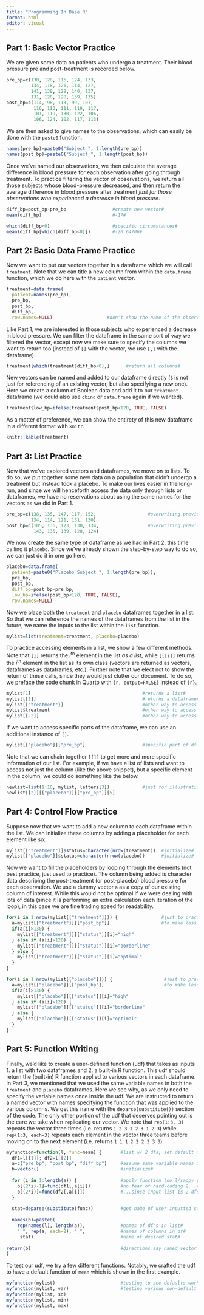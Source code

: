 ```yaml
---
title: "Programming In Base R"
format: html
editor: visual
---
```


## Part 1: Basic Vector Practice

We are given some data on patients who undergo a treatment. Their blood pressure pre and post-treatment is recorded below.

```r
pre_bp=c(130, 128, 116, 124, 133,
         134, 118, 126, 114, 127, 
         141, 138, 128, 140, 137, 
         131, 120, 128, 139, 135) 
post_bp=c(114, 98, 113, 99, 107, 
          116, 113, 111, 119, 117, 
          101, 119, 130, 122, 106, 
          106, 124, 102, 117, 113)
```

We are then asked to give names to the observations, which can easily be done with the `paste0` function.

```r
names(pre_bp)=paste0("Subject_", 1:length(pre_bp))
names(post_bp)=paste0("Subject_", 1:length(post_bp))

```

Once we've named our observations, we then calculate the average difference in blood pressure for each observation after going through treatment. To practice filtering the vector of observations, we return all those subjects whose blood-pressure decreased, and then return the average difference in blood pressure after treatment *just for those observations who experienced a decrease in blood pressure*.

```r
diff_bp=post_bp-pre_bp                 #create new vector#
mean(diff_bp)                          #-17#

which(diff_bp<0)                       #specific circumstances#
mean(diff_bp[which(diff_bp<0)])        #-20.64706#
```

## Part 2: Basic Data Frame Practice

Now we want to put our vectors together in a dataframe which we will call `treatment`. Note that we can title a new column from within the `data.frame` function, which we do here with the `patient` vector.

```R
treatment=data.frame(                          
  patient=names(pre_bp),
  pre_bp, 
  post_bp,
  diff_bp,
  row.names=NULL)                    #don't show the name of the observations#
```

Like Part 1, we are interested in those subjects who experienced a decrease in blood pressure. We can filter the dataframe in the same sort of way we filtered the vector, except now we make sure to specify the columns we want to return too (instead of `[]` with the vector, we use `[,]` with the dataframe).

```R
treatment[which(treatment$diff_bp<0),]      #return all columns#

```

New vectors can be named and added to our dataframe directly (`$` is not just for referencing of an existing vector, but also specifying a new one). Here we create a column of Boolean data and add it to our `treatment` dataframe (we could also use `cbind` or `data.frame` again if we wanted).

```r
treatment$low_bp=ifelse(treatment$post_bp<120, TRUE, FALSE)

```

As a matter of preference, we can show the entirety of this new dataframe in a different format with `knitr`.

```r
knitr::kable(treatment)                     
```

## Part 3: List Practice

Now that we've explored vectors and dataframes, we move on to lists. To do so, we put together some new data on a population that didn't undergo a treatment but instead took a placebo. To make our lives easier in the long-run, and since we will henceforth access the data only through lists or dataframes, we have no reservations about using the same names for the vectors as we did in Part 1.

```R
pre_bp=c(138, 135, 147, 117, 152,                   #overwriting previous vector#
         134, 114, 121, 131, 130)
post_bp=c(105, 136, 123, 130, 134,                  #overwriting previous vector#
          143, 135, 139, 120, 124)
```

We now create the same type of dataframe as we had in Part 2, this time calling it `placebo`. Since we've already shown the step-by-step way to do so, we can just do it in one go here.

```R
placebo=data.frame(                                     
  patient=paste0("Placebo_Subject_", 1:length(pre_bp)),
  pre_bp,
  post_bp,
  diff_bp=post_bp-pre_bp,                              
  low_bp=ifelse(post_bp<120, TRUE, FALSE),
  row.names=NULL)    
```

Now we place both the `treatment` and `placebo` dataframes together in a list. So that we can reference the names of the dataframes from the list in the future, we name the inputs to the list within the `list` function.

```R
mylist=list(treatment=treatment, placebo=placebo)
```

To practice accessing elements in a list, we show a few different methods. Note that `[i]` returns the $i^{\text{th}}$ element in the list *as a list*, while `[[[i]]` returns the $i^{\text{th}}$ element in the list as its own class (vectors are returned as vectors, dataframes as dataframes, etc.). Further note that we elect not to show the return of these calls, since they would just clutter our document. To do so, we preface the code chunk in Quarto with `{r, output=FALSE}` instead of `{r}`.

```r
mylist[1]                                         #returns a list#
mylist[[1]]                                       #returns a dataframe#
mylist[["treatment"]]                             #other way to access df in list#
mylist$treatment                                  #other way to access df in list#
mylist[[-2]]                                      #other way to access df in list#
```

If we want to access specific parts of the dataframe, we can use an additional instance of `[]`.

```R
mylist[["placebo"]]["pre_bp"]                     #specific part of df from list#
```

Note that we can chain together `[[]]` to get more and more specific information of our list. For example, if we have a list of lists and want to access not just the column (like the above snippet), but a specific element in the column, we could do something like the below.

```R
newlist=list(1:10, mylist, letters[3])            #just for illustration#
newlist[[2]][["placebo"]][["pre_bp"]][5]         
```

## Part 4: Control Flow Practice

Suppose now that we want to add a new column to each dataframe within the list. We can initialize these columns by adding a placeholder for each element like so:

```r
mylist[["treatment"]]$status=character(nrow(treatment))  #initialize#
mylist[["placebo"]]$status=character(nrow(placebo))      #initialize#
```

Now we want to fill the placeholders by looping through the elements (not best practice, just used to practice). The column being added is character data describing the post-treatment (or post-placebo) blood pressure for each observation. We use a dummy vector `a` as a copy of our existing column of interest. While this would not be optimal if we were dealing with lots of data (since it is performing an extra calculation each iteration of the loop), in this case we are fine trading speed for readability.

```r
for(i in 1:nrow(mylist[["treatment"]])) {                #just to practice 'for'# 
  a=mylist[["treatment"]][["post_bp"]]                   #to make less cluttered#
  if(a[i]>130) {                                       
    mylist[["treatment"]][["status"]][i]="high"                                  
  } else if (a[i]>120) {                               
    mylist[["treatment"]][["status"]][i]="borderline"
  } else {
    mylist[["treatment"]][["status"]][i]="optimal"
  }
}

for(i in 1:nrow(mylist[["placebo"]])) {                   #just to practice 'for'#
  a=mylist[["placebo"]][["post_bp"]]                      #to make less cluttered#
  if(a[i]>130) {                                       
    mylist[["placebo"]][["status"]][i]="high"                                  
  } else if (a[i]>120) {                               
    mylist[["placebo"]][["status"]][i]="borderline"
  } else {
    mylist[["placebo"]][["status"]][i]="optimal"
  }
}
```

## Part 5: Function Writing

Finally, we'd like to create a user-defined function (udf) that takes as inputs 1. a list with two dataframes and 2. a built-in R function. This udf should return the (built-in) R function applied to various vectors in each dataframe. In Part 3, we mentioned that we used the same variable names in both the `treatment` and `placebo` dataframes. Here we see why, as we only need to specify the variable names once inside the udf. We are instructed to return a named vector with names specifying the function that was applied to the various columns. We get this name with the `deparse(substitute())` section of the code. The only other portion of the udf that deserves pointing out is the care we take when `rep`licating our vector. We note that `rep(1:3, 3)` repeats the vector three times (i.e. returns `1 2 3 1 2 3 1 2 3`) while `rep(1:3, each=3)` repeats each element in the vector three teams before moving on to the next element (i.e. returns `1 1 1 2 2 2 3 3 3`).

```R
myfunction=function(l, func=mean) {       #list w/ 2 dfs, set default function to mean#
  df1=l[[1]]; df2=l[[2]]
  a=c("pre_bp", "post_bp", "diff_bp")     #assume same variable names in dfs#
  b=vector()                              #initialize#
  
  for (i in 1:length(a)) {                #apply function (no l/sappy yet)#
    b[(2*i)-1]=func(df1[,a[i]])           #no fear of hard-coding 2...#
    b[(2*i)]=func(df2[,a[i]])             #...since input list is 2 dfs#
  }
  
  stat=deparse(substitute(func))          #get name of user inputted stat#
  
  names(b)=paste0(
    rep(names(l), length(a)),             #names of df's in list#
    "_", rep(a, each=2), "_",             #names of columns in df#
     stat)                                #name of desired stat#
                
return(b)                                 #directions say named vector instead of list okay#
}
```

To test our udf, we try a few different functions. Notably, we crafted the udf to have a default function of `mean` which is shown in the first example.

```R
myfunction(mylist)                        #testing to see defaults work#
myfunction(mylist, var)                   #testing various non-default functions#
myfunction(mylist, sd)
myfunction(mylist, min)
myfunction(mylist, max)
```
